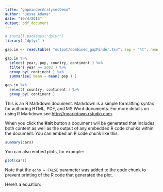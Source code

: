 ```yaml
---
title: "gapminderAnalysesDemo"
author: "Jesse Adams"
date: "10/4/2015"
output: pdf_document
---
```


```r
# install.packages("dplyr")
library( "dplyr" )
```


```r
gap.in <- read.table( "output/combined_gapMinder.tsv", sep = "\t", header = TRUE )

gap.in %>% 
  select( year, pop, country, continent ) %>%
  filter( year == 2002 ) %>%
  group_by( continent ) %>%
  summarise( mean = mean( pop ) )

gap.in %>%
  select( country, continent ) %>%
  group_by( continent ) 
```

\newcommand{\R}[2]{\mathbb{R}^{#1}_{#2}}

This is an R Markdown document. Markdown is a simple formatting syntax for authoring HTML, PDF, and MS Word documents. For more details on using R Markdown see <http://rmarkdown.rstudio.com>.

When you click the **Knit** button a document will be generated that includes both content as well as the output of any embedded R code chunks within the document. You can embed an R code chunk like this:

```r
summary(cars)
```

You can also embed plots, for example:

```r
plot(cars)
```

Note that the `echo = FALSE` parameter was added to the code chunk to prevent printing of the R code that generated the plot.

Here's a \LaTeX  equation:
\begin{align*}
f(x) &= \frac{ a + b }{ c - \frac{ d }{ 2 } } \\
\R{3}{a}
\end{align*}
